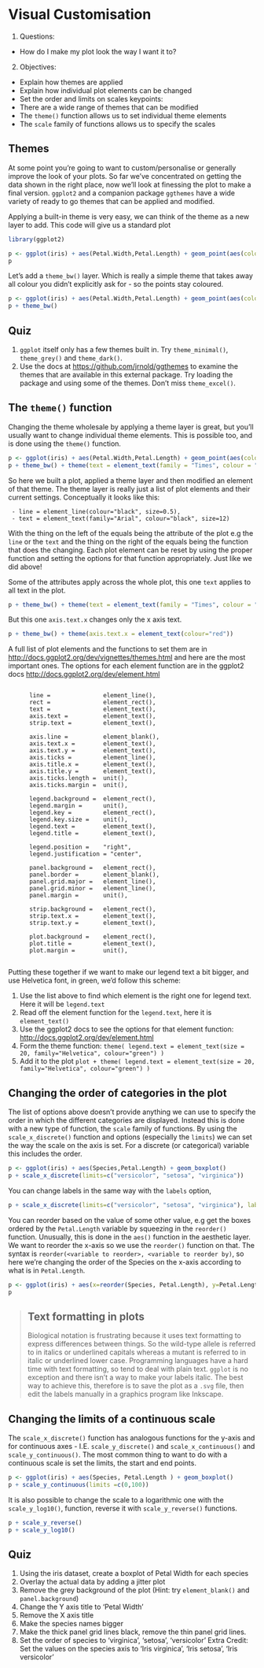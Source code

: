 # Visual Customisation

1. Questions:
- How do I make my plot look the way I want it to?
2. Objectives:
- Explain how themes are applied
- Explain how individual plot elements can be changed
- Set the order and limits on scales
keypoints:
- There are a wide range of themes that can be modified
- The `theme()` function allows us to set individual theme elements
- The `scale` family of functions allows us to specify the scales

## Themes

At some point you're going to want to custom/personalise or generally improve the look of your plots. So far we've concentrated on getting the data shown in the right place, now we'll look at finessing the plot to make a final version. `ggplot2` and a companion package `ggthemes` have a wide variety of ready to go themes that can be applied and modified.

Applying a built-in theme is very easy, we can think of the theme as a new layer to add. This code will give us a standard plot

```r
library(ggplot2)
```

```r
p <- ggplot(iris) + aes(Petal.Width,Petal.Length) + geom_point(aes(colour=Species)) 
p
```

Let's add a `theme_bw()` layer. Which is really a simple theme that takes away all colour you didn't explicitly ask for - so the points stay coloured.

```r
p <- ggplot(iris) + aes(Petal.Width,Petal.Length) + geom_point(aes(colour=Species)) 
p + theme_bw()
```

## Quiz
1. `ggplot` itself only has a few themes built in. Try `theme_minimal()`, `theme_grey()` and `theme_dark()`. 
2. Use the docs at [https://github.com/jrnold/ggthemes](https://github.com/jrnold/ggthemes) to examine the themes that are available in this external package. Try loading the package and using some of the themes. Don't miss `theme_excel()`.


## The `theme()` function

Changing the theme wholesale by applying a theme layer is great, but you'll usually want to change individual theme elements. This is possible too, and is done using the `theme()` function.

```r
p <- ggplot(iris) + aes(Petal.Width,Petal.Length) + geom_point(aes(colour=Species)) 
p + theme_bw() + theme(text = element_text(family = "Times", colour = "blue", size = 14))
```

So here we built a plot, applied a theme layer and then modified an element of that theme. The theme layer is really just a list of plot elements and their current settings. Conceptually it looks like this:

```
 - line = element_line(colour="black", size=0.5),
 - text = element_text(family="Arial", colour="black", size=12)
```


With the thing on the left of the equals being the attribute of the plot e.g the `line` or the `text` and the thing on the right of the equals being the function that does the changing. Each plot element can be reset by using the proper function and setting the options for that function appropriately.  Just like we did above! 

Some of the attributes apply across the whole plot, this one `text` applies to all text in the plot. 
```r
p + theme_bw() + theme(text = element_text(family = "Times", colour = "blue", size = 14))
```

But this one `axis.text.x` changes only the x axis text. 
```r
p + theme_bw() + theme(axis.text.x = element_text(colour="red"))
```

A full list of plot elements and the functions to set them are in [http://docs.ggplot2.org/dev/vignettes/themes.html](http://docs.ggplot2.org/dev/vignettes/themes.html) and here are the most important ones. The options for each element function are in the ggplot2 docs [http://docs.ggplot2.org/dev/element.html](http://docs.ggplot2.org/dev/element.html)

```

      line =               element_line(),
      rect =               element_rect(),
      text =               element_text(),
      axis.text =          element_text(),
      strip.text =         element_text(),
  
      axis.line =          element_blank(),
      axis.text.x =        element_text(),
      axis.text.y =        element_text(),
      axis.ticks =         element_line(),
      axis.title.x =       element_text(),
      axis.title.y =       element_text(),
      axis.ticks.length =  unit(),
      axis.ticks.margin =  unit(),
  
      legend.background =  element_rect(),
      legend.margin =      unit(),
      legend.key =         element_rect(),
      legend.key.size =    unit(),
      legend.text =        element_text(),
      legend.title =       element_text(),

      legend.position =    "right",
      legend.justification = "center",

      panel.background =   element_rect(),
      panel.border =       element_blank(),
      panel.grid.major =   element_line(),
      panel.grid.minor =   element_line(),
      panel.margin =       unit(),
  
      strip.background =   element_rect(),
      strip.text.x =       element_text(),
      strip.text.y =       element_text(),
  
      plot.background =    element_rect(),
      plot.title =         element_text(),
      plot.margin =        unit(),
	  
```
Putting these together if we want to make our legend text a bit bigger, and use Helvetica font, in green, we'd follow this scheme:

1. Use the list above to find which element is the right one for legend text. Here it will be `legend.text`
2. Read off the element function for the `legend.text`, here it is `element_text()` 
3. Use the ggplot2 docs to see the options for that element function: [http://docs.ggplot2.org/dev/element.html](http://docs.ggplot2.org/dev/element.html)
4. Form the theme function: `theme( legend.text = element_text(size = 20, family="Helvetica", colour="green") )`
5. Add it to the plot `plot + theme( legend.text = element_text(size = 20, family="Helvetica", colour="green") )`


## Changing the order of categories in the plot

The list of options above doesn't provide anything we can use to specify the order in which the different categories are displayed. Instead this is done with a new type of function, the `scale` family of functions. By using the `scale_x_discrete()` function and options (especially the `limits`) we can set the way the scale on the axis is set. For a discrete (or categorical) variable this includes the order.

```r
p <- ggplot(iris) + aes(Species,Petal.Length) + geom_boxplot() 
p + scale_x_discrete(limits=c("versicolor", "setosa", "virginica"))
```

You can change labels in the same way with the `labels` option,
```r
p + scale_x_discrete(limits=c("versicolor", "setosa", "virginica"), labels=c("Ve", "Se", "Vi"))
```

You can reorder based on the value of some other value, e.g get the boxes ordered by the `Petal.Length` variable by squeezing in the `reorder()` function. Unusually, this is done in the `aes()` function in the aesthetic layer. We want to reorder the x-axis so we use the `reorder()` function on that. The syntax is `reorder(<variable to reorder>, <variable to reorder by)`, so here we're changing the order of the Species on the x-axis according to what is in `Petal.Length`.

```r
p <- ggplot(iris) + aes(x=reorder(Species, Petal.Length), y=Petal.Length ) + geom_boxplot()
p
```

> ## Text formatting in plots
> Biological notation is frustrating because it uses text formatting to express differences between things. So the wild-type allele is referred to in italics or underlined capitals whereas a mutant is referred to in italic or underlined lower case. Programming languages have a hard time with text formatting, so tend to deal with plain text. `ggplot` is no exception and there isn't a way to make your labels italic. The best way to achieve this, therefore is to save the plot as a `.svg` file, then edit the labels manually in a graphics program like Inkscape.


## Changing the limits of a continuous scale

The `scale_x_discrete()` function has analogous functions for the y-axis and for continuous axes - I.E. `scale_y_discrete()` and `scale_x_continuous()` and `scale_y_continuous()`. The most common thing to want to do with a continuous scale is set the limits, the start and end points.

```r
p <- ggplot(iris) + aes(Species, Petal.Length ) + geom_boxplot()
p + scale_y_continuous(limits =c(0,100))
```

It is also possible to change the scale to a logarithmic one with the `scale_y_log10()`, function, reverse it with `scale_y_reverse()` functions. 

```r
p + scale_y_reverse()
p + scale_y_log10()
```


## Quiz
1. Using the iris dataset, create a boxplot of Petal Width for each species 
2. Overlay the actual data by adding a jitter plot
3. Remove the grey background of the plot (Hint: try `element_blank()` and `panel.background`)
4. Change the Y axis title to 'Petal Width'
5. Remove the X axis title
6. Make the species names bigger
7. Make the thick panel grid lines black, remove the thin panel grid lines.
8. Set the order of species to 'virginica', 'setosa', 'versicolor'
Extra Credit: Set the values on the species axis to 'Iris virginica', 'Iris setosa', 'Iris versicolor'
